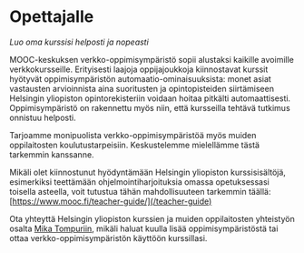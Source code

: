 # Opettajalle

*Luo oma kurssisi helposti ja nopeasti*

MOOC-keskuksen verkko-oppimisympäristö sopii alustaksi kaikille avoimille verkkokursseille. Erityisesti laajoja oppijajoukkoja kiinnostavat kurssit hyötyvät oppimisympäristön automaatio-ominaisuuksista: monet asiat vastausten arvioinnista aina suoritusten ja opintopisteiden siirtämiseen Helsingin yliopiston opintorekisteriin voidaan hoitaa pitkälti automaattisesti. Oppimisympäristö on rakennettu myös niin, että kursseilla tehtävä tutkimus onnistuu helposti.

Tarjoamme monipuolista verkko-oppimisympäristöä myös muiden oppilaitosten koulutustarpeisiin. Keskustelemme mielellämme tästä tarkemmin kanssanne.

Mikäli olet kiinnostunut hyödyntämään Helsingin yliopiston kurssisisältöjä, esimerkiksi teettämään ohjelmointiharjoituksia omassa opetuksessasi toisella asteella, voit tutustua tähän mahdollisuuteen tarkemmin täällä: [https://www.mooc.fi/teacher-guide/](/teacher-guide)

Ota yhteyttä Helsingin yliopiston kurssien ja muiden oppilaitosten yhteistyön osalta [Mika Tompuriin](https://www.helsinki.fi/fi/tutustu-meihin/ihmiset/henkilohaku/mika-tompuri-9411181), mikäli haluat kuulla lisää oppimisympäristöstä tai ottaa verkko-oppimisympäristön käyttöön kurssillasi.
